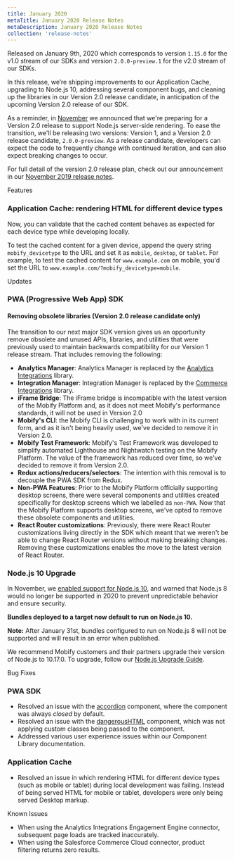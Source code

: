 ```yaml
---
title: January 2020
metaTitle: January 2020 Release Notes
metaDescription: January 2020 Release Notes
collection: 'release-notes'
---
```


Released on January 9th, 2020 which corresponds to version `1.15.0` for the v1.0 stream of our SDKs and version `2.0.0-preview.1` for the v2.0 stream of our SDKs.

In this release, we’re shipping improvements to our Application Cache, upgrading to Node.js 10, addressing several component bugs, and cleaning up the libraries in our Version 2.0 release candidate, in anticipation of the upcoming Version 2.0 release of our SDK.

As a reminder, in [November](./2019-11) we announced that we're preparing for a Version 2.0 release to support Node.js server-side rendering. To ease the transition, we'll be releasing two versions: Version 1, and a Version 2.0 release candidate, `2.0.0-preview`. As a release candidate, developers can expect the code to frequently change with continued iteration, and can also expect breaking changes to occur.

For full detail of the version 2.0 release plan, check out our announcement in our [November 2019 release notes](./2019-11).

<p class="c-label c--features">Features</p>

### Application Cache: rendering HTML for different device types

Now, you can validate that the cached content behaves as expected for each device type while developing locally.

To test the cached content for a given device, append the query string `mobify_devicetype` to the URL and set it as `mobile`, `desktop`, or `tablet`. For example, to test the cached content for `www.example.com` on mobile, you'd set the URL to `www.example.com/?mobify_devicetype=mobile`.

<p class="c-label c--updates">Updates</p>

### PWA (Progressive Web App) SDK

#### Removing obsolete libraries (Version 2.0 release candidate only)
The transition to our next major SDK version gives us an opportunity remove obsolete and unused APIs, libraries, and utilities that were previously used to maintain backwards compatibility for our Version 1 release stream. That includes removing the following:

- **Analytics Manager**: Analytics Manager is replaced by the [Analytics Integrations](../../../apis-and-sdks/progressive-web-sdk/analytics-integrations/overview) library.
- **Integration Manager**: Integration Manager is replaced by the [Commerce Integrations](../../../apis-and-sdks/commerce-integrations/overview) library.
- **iFrame Bridge**: The iFrame bridge is incompatible with the latest version of the Mobify Platform and, as it does not meet Mobify's performance standards, it will not be used in Version 2.0
- **Mobify's CLI**: the Mobify CLI is challenging to work with in its current form, and as it isn't being heavily used, we've decided to remove it in Version 2.0.
- **Mobify Test Framework**: Mobify's Test Framework was developed to simplify automated Lighthouse and Nightwatch testing on the Mobify Platform. The value of the framework has reduced over time, so we've decided to remove it from Version 2.0.
- **Redux actions/reducers/selectors**: The intention with this removal is to decouple the PWA SDK from Redux.
- **Non-PWA Features**: Prior to the Mobify Platform officially supporting desktop screens, there were several components and utilities created specifically for desktop screens which we labelled as `non-PWA`. Now that the Mobify Platform supports desktop screens, we've opted to remove these obsolete components and utilities.
- **React Router customizations**: Previously, there were React Router customizations living directly in the SDK which meant that we weren't be able to change React Router versions without making breaking changes. Removing these customizations enables the move to the latest version of React Router.

### Node.js 10 Upgrade

In November, we [enabled support for Node.js 10](./2019-11#node-10-support), and warned that Node.js 8 would no longer be supported in 2020 to prevent unpredictable behavior and ensure security.

**Bundles deployed to a target now default to run on Node.js 10.**

<Callout type="warning">

**Note:** After January 31st, bundles configured to run on Node.js 8 will not be supported and will result in an error when published.

</Callout>

We recommend Mobify customers and their partners upgrade their version of Node.js to 10.17.0. To upgrade, follow our [Node.js Upgrade Guide](../../../how-to-guides/categories/upgrades/node).

<p class="c-label c--bugs">Bug Fixes</p>

### PWA SDK
- Resolved an issue with the [accordion](../../apis-and-sdks/component-library/components/Accordion) component, where the component was always _closed_ by default.
- Resolved an issue with the [dangerousHTML](../../apis-and-sdks/component-library/components/DangerousHTML) component, which was not applying custom classes being passed to the component.
- Addressed various user experience issues within our Component Library documentation.

### Application Cache

- Resolved an issue in which rendering HTML for different device types (such as mobile or tablet) during local development was failing. Instead of being served HTML for mobile or tablet, developers were only being served Desktop markup.


<p class="c-label c--known">Known Issues</p>

- When using the Analytics Integrations Engagement Engine connector, subsequent page loads are tracked inaccurately.
- When using the Salesforce Commerce Cloud connector, product filtering returns zero results.
